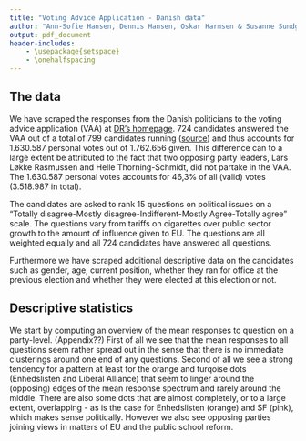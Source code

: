 ```yaml
---
title: "Voting Advice Application - Danish data"
author: "Ann-Sofie Hansen, Dennis Hansen, Oskar Harmsen & Susanne Sundgaard"
output: pdf_document
header-includes:
    - \usepackage{setspace}
    - \onehalfspacing
---
```


## The data

We have scraped the responses from the Danish politicians to the voting advice application (VAA) at [DR's homepage][1]. 724 candidates answered the VAA out of a total of 799 candidates running ([source][2]) and thus accounts for 1.630.587 personal votes out of 1.762.656 given. This difference can to a large extent be attributed to the fact that two opposing party leaders, Lars Løkke Rasmussen and Helle Thorning-Schmidt, did not partake in the VAA. The 1.630.587 personal votes accounts for 46,3% of all (valid) votes (3.518.987 in total). 

The candidates are asked to rank 15 questions on political issues on a "Totally disagree-Mostly disagree-Indifferent-Mostly Agree-Totally agree" scale. The questions vary from tariffs on cigarettes over public sector growth to the amount of influence given to EU. The questions are all weighted equally and all 724 candidates have answered all questions. 

Furthermore we have scraped additional descriptive data on the candidates such as gender, age, current position, whether they ran for office at the previous election and whether they were elected at this election or not.

## Descriptive statistics

We start by computing an overview of the mean responses to question on a party-level. (Appendix??) First of all we see that the mean responses to all questions seem rather spread out in the sense that there is no immediate clusterings around one end of any questions. Second of all we see a strong tendency for a pattern at least for the orange and turqoise dots (Enhedslisten and Liberal Alliance) that seem to linger around the (opposing) edges of the mean response spectrum and rarely around the middle. There are also some dots that are almost completely, or to a large extent, overlapping - as is the case for Enhedslisten (orange) and SF (pink), which makes sense politically. However we also see opposing parties joining views in matters of EU and the public school reform.


[1]: http://www.dr.dk/nyheder/politik/valg2015/kandidat-testen "DR VAA"
[2]: http://sim.dk/17513.aspx "The Ministry of Social Affairs and the Interior"
